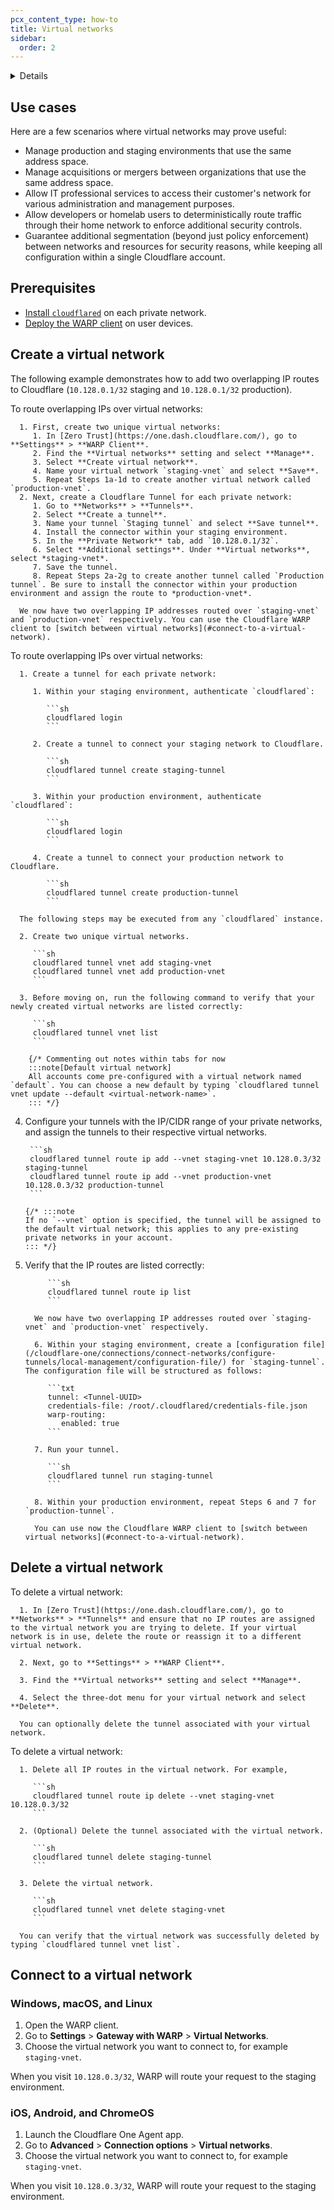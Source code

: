 ```yaml
---
pcx_content_type: how-to
title: Virtual networks
sidebar:
  order: 2
---
```



<Details header="Feature availability">

| [WARP modes](/cloudflare-one/connections/connect-devices/warp/configure-warp/warp-modes/) | [Zero Trust plans](https://www.cloudflare.com/teams-pricing/) |
| ----------------------------------------------------------------------------------------- | ------------------------------------------------------------- |
| <ul><li> Gateway with WARP</li><li> Secure Web Gateway without DNS filtering </li></ul>   | All plans                                                     |

| System   | Availability |
| -------- | ------------ |
| Windows  | ✅           |
| macOS    | ✅           |
| Linux    | ✅           |
| iOS      | ✅           |
| Android  | ✅           |
| ChromeOS | ✅           |

</Details>

<Render file="tunnel/virtual-networks-intro" product="cloudflare-one" />

## Use cases

Here are a few scenarios where virtual networks may prove useful:

- Manage production and staging environments that use the same address space.
- Manage acquisitions or mergers between organizations that use the same address space.
- Allow IT professional services to access their customer's network for various administration and management purposes.
- Allow developers or homelab users to deterministically route traffic through their home network to enforce additional security controls.
- Guarantee additional segmentation (beyond just policy enforcement) between networks and resources for security reasons, while keeping all configuration within a single Cloudflare account.

## Prerequisites

- [Install `cloudflared`](/cloudflare-one/connections/connect-networks/get-started/create-local-tunnel/#1-download-and-install-cloudflared) on each private network.
- [Deploy the WARP client](/cloudflare-one/connections/connect-devices/warp/deployment/) on user devices.

## Create a virtual network

The following example demonstrates how to add two overlapping IP routes to Cloudflare (`10.128.0.1/32` staging and `10.128.0.1/32` production).

<Tabs>
   <TabItem label="Dashboard">
      To route overlapping IPs over virtual networks:

      1. First, create two unique virtual networks:
         1. In [Zero Trust](https://one.dash.cloudflare.com/), go to **Settings** > **WARP Client**.
         2. Find the **Virtual networks** setting and select **Manage**.
         3. Select **Create virtual network**.
         4. Name your virtual network `staging-vnet` and select **Save**.
         5. Repeat Steps 1a-1d to create another virtual network called `production-vnet`.
      2. Next, create a Cloudflare Tunnel for each private network:
         1. Go to **Networks** > **Tunnels**.
         2. Select **Create a tunnel**.
         3. Name your tunnel `Staging tunnel` and select **Save tunnel**.
         4. Install the connector within your staging environment.
         5. In the **Private Network** tab, add `10.128.0.1/32`.
         6. Select **Additional settings**. Under **Virtual networks**, select *staging-vnet*.
         7. Save the tunnel.
         8. Repeat Steps 2a-2g to create another tunnel called `Production tunnel`. Be sure to install the connector within your production environment and assign the route to *production-vnet*.

      We now have two overlapping IP addresses routed over `staging-vnet` and `production-vnet` respectively. You can use the Cloudflare WARP client to [switch between virtual networks](#connect-to-a-virtual-network).

   </TabItem>

   <TabItem label="cli">
      To route overlapping IPs over virtual networks:

      1. Create a tunnel for each private network:

         1. Within your staging environment, authenticate `cloudflared`:

            ```sh
            cloudflared login
            ```

         2. Create a tunnel to connect your staging network to Cloudflare.

            ```sh
            cloudflared tunnel create staging-tunnel
            ```

         3. Within your production environment, authenticate `cloudflared`:

            ```sh
            cloudflared login
            ```

         4. Create a tunnel to connect your production network to Cloudflare.

            ```sh
            cloudflared tunnel create production-tunnel
            ```

      The following steps may be executed from any `cloudflared` instance.

      2. Create two unique virtual networks.

         ```sh
         cloudflared tunnel vnet add staging-vnet
         cloudflared tunnel vnet add production-vnet
         ```

      3. Before moving on, run the following command to verify that your newly created virtual networks are listed correctly:

         ```sh
         cloudflared tunnel vnet list
         ```

    	{/* Commenting out notes within tabs for now
    	:::note[Default virtual network]
    	All accounts come pre-configured with a virtual network named `default`. You can choose a new default by typing `cloudflared tunnel vnet update --default <virtual-network-name>`.
    	::: */}

4.  Configure your tunnels with the IP/CIDR range of your private networks, and assign the tunnels to their respective virtual networks.

         ```sh
         cloudflared tunnel route ip add --vnet staging-vnet 10.128.0.3/32 staging-tunnel
         cloudflared tunnel route ip add --vnet production-vnet 10.128.0.3/32 production-tunnel
         ```

        {/* :::note
        If no `--vnet` option is specified, the tunnel will be assigned to the default virtual network; this applies to any pre-existing private networks in your account.
        ::: */}

5.  Verify that the IP routes are listed correctly:

             ```sh
             cloudflared tunnel route ip list
             ```

          We now have two overlapping IP addresses routed over `staging-vnet` and `production-vnet` respectively.

          6. Within your staging environment, create a [configuration file](/cloudflare-one/connections/connect-networks/configure-tunnels/local-management/configuration-file/) for `staging-tunnel`. The configuration file will be structured as follows:

             ```txt
             tunnel: <Tunnel-UUID>
             credentials-file: /root/.cloudflared/credentials-file.json
             warp-routing:
                enabled: true
             ```

          7. Run your tunnel.

             ```sh
             cloudflared tunnel run staging-tunnel
             ```

          8. Within your production environment, repeat Steps 6 and 7 for `production-tunnel`.

          You can use now the Cloudflare WARP client to [switch between virtual networks](#connect-to-a-virtual-network).

  </TabItem>
</Tabs>

## Delete a virtual network

<Tabs>
   <TabItem label="Dashboard">
      To delete a virtual network:

      1. In [Zero Trust](https://one.dash.cloudflare.com/), go to **Networks** > **Tunnels** and ensure that no IP routes are assigned to the virtual network you are trying to delete. If your virtual network is in use, delete the route or reassign it to a different virtual network.

      2. Next, go to **Settings** > **WARP Client**.

      3. Find the **Virtual networks** setting and select **Manage**.

      4. Select the three-dot menu for your virtual network and select **Delete**.

      You can optionally delete the tunnel associated with your virtual network.

   </TabItem>

   <TabItem label="cli">
      To delete a virtual network:

      1. Delete all IP routes in the virtual network. For example,

         ```sh
         cloudflared tunnel route ip delete --vnet staging-vnet 10.128.0.3/32
         ```

      2. (Optional) Delete the tunnel associated with the virtual network.

         ```sh
         cloudflared tunnel delete staging-tunnel
         ```

      3. Delete the virtual network.

         ```sh
         cloudflared tunnel vnet delete staging-vnet
         ```

      You can verify that the virtual network was successfully deleted by typing `cloudflared tunnel vnet list`.

   </TabItem>
</Tabs>

## Connect to a virtual network

### Windows, macOS, and Linux

1. Open the WARP client.
2. Go to **Settings** > **Gateway with WARP** > **Virtual Networks**.
3. Choose the virtual network you want to connect to, for example `staging-vnet`.

When you visit `10.128.0.3/32`, WARP will route your request to the staging environment.

### iOS, Android, and ChromeOS

1. Launch the Cloudflare One Agent app.
2. Go to **Advanced** > **Connection options** > **Virtual networks**.
3. Choose the virtual network you want to connect to, for example `staging-vnet`.

When you visit `10.128.0.3/32`, WARP will route your request to the staging environment.
